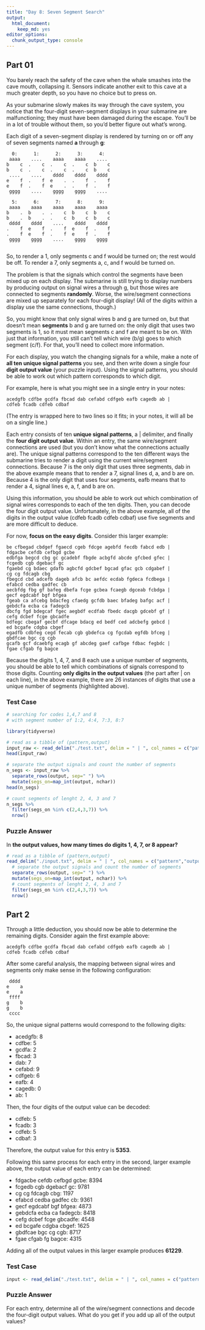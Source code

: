 ```yaml
---
title: "Day 8: Seven Segment Search"
output:
  html_document:
    keep_md: yes
editor_options: 
  chunk_output_type: console
---
```


## Part 01

You barely reach the safety of the cave when the whale smashes into the cave mouth, collapsing it. Sensors indicate another exit to this cave at a much greater depth, so you have no choice but to press on.

As your submarine slowly makes its way through the cave system, you notice that the four-digit seven-segment displays in your submarine are malfunctioning; they must have been damaged during the escape. You'll be in a lot of trouble without them, so you'd better figure out what's wrong.

Each digit of a seven-segment display is rendered by turning on or off any of seven segments named **a** through **g**:

```
  0:      1:      2:      3:      4:
 aaaa    ....    aaaa    aaaa    ....
b    c  .    c  .    c  .    c  b    c
b    c  .    c  .    c  .    c  b    c
 ....    ....    dddd    dddd    dddd
e    f  .    f  e    .  .    f  .    f
e    f  .    f  e    .  .    f  .    f
 gggg    ....    gggg    gggg    ....

  5:      6:      7:      8:      9:
 aaaa    aaaa    aaaa    aaaa    aaaa
b    .  b    .  .    c  b    c  b    c
b    .  b    .  .    c  b    c  b    c
 dddd    dddd    ....    dddd    dddd
.    f  e    f  .    f  e    f  .    f
.    f  e    f  .    f  e    f  .    f
 gggg    gggg    ....    gggg    gggg
 
```

So, to render a 1, only segments c and f would be turned on; the rest would be off. To render a 7, only segments a, c, and f would be turned on.

The problem is that the signals which control the segments have been mixed up on each display. The submarine is still trying to display numbers by producing output on signal wires a through g, but those wires are connected to segments **randomly**. Worse, the wire/segment connections are mixed up separately for each four-digit display! (All of the digits within a display use the same connections, though.)

So, you might know that only signal wires b and g are turned on, but that doesn't mean **segments** b and g are turned on: the only digit that uses two segments is 1, so it must mean segments c and f are meant to be on. With just that information, you still can't tell which wire (b/g) goes to which segment (c/f). For that, you'll need to collect more information.

For each display, you watch the changing signals for a while, make a note of **all ten unique signal patterns** you see, and then write down a single four **digit output value** (your puzzle input). Using the signal patterns, you should be able to work out which pattern corresponds to which digit.

For example, here is what you might see in a single entry in your notes:

```
acedgfb cdfbe gcdfa fbcad dab cefabd cdfgeb eafb cagedb ab |
cdfeb fcadb cdfeb cdbaf
```

(The entry is wrapped here to two lines so it fits; in your notes, it will all be on a single line.)

Each entry consists of ten **unique signal patterns**, a | delimiter, and finally the **four digit output value**. Within an entry, the same wire/segment connections are used (but you don't know what the connections actually are). The unique signal patterns correspond to the ten different ways the submarine tries to render a digit using the current wire/segment connections. Because 7 is the only digit that uses three segments, dab in the above example means that to render a 7, signal lines d, a, and b are on. Because 4 is the only digit that uses four segments, eafb means that to render a 4, signal lines e, a, f, and b are on.

Using this information, you should be able to work out which combination of signal wires corresponds to each of the ten digits. Then, you can decode the four digit output value. Unfortunately, in the above example, all of the digits in the output value (cdfeb fcadb cdfeb cdbaf) use five segments and are more difficult to deduce.

For now, **focus on the easy digits**. Consider this larger example:

```
be cfbegad cbdgef fgaecd cgeb fdcge agebfd fecdb fabcd edb |
fdgacbe cefdb cefbgd gcbe
edbfga begcd cbg gc gcadebf fbgde acbgfd abcde gfcbed gfec |
fcgedb cgb dgebacf gc
fgaebd cg bdaec gdafb agbcfd gdcbef bgcad gfac gcb cdgabef |
cg cg fdcagb cbg
fbegcd cbd adcefb dageb afcb bc aefdc ecdab fgdeca fcdbega |
efabcd cedba gadfec cb
aecbfdg fbg gf bafeg dbefa fcge gcbea fcaegb dgceab fcbdga |
gecf egdcabf bgf bfgea
fgeab ca afcebg bdacfeg cfaedg gcfdb baec bfadeg bafgc acf |
gebdcfa ecba ca fadegcb
dbcfg fgd bdegcaf fgec aegbdf ecdfab fbedc dacgb gdcebf gf |
cefg dcbef fcge gbcadfe
bdfegc cbegaf gecbf dfcage bdacg ed bedf ced adcbefg gebcd |
ed bcgafe cdgba cbgef
egadfb cdbfeg cegd fecab cgb gbdefca cg fgcdab egfdb bfceg |
gbdfcae bgc cg cgb
gcafb gcf dcaebfg ecagb gf abcdeg gaef cafbge fdbac fegbdc |
fgae cfgab fg bagce
```

Because the digits 1, 4, 7, and 8 each use a unique number of segments, you should be able to tell which combinations of signals correspond to those digits. Counting **only digits in the output values** (the part after | on each line), in the above example, there are 26 instances of digits that use a unique number of segments (highlighted above).

### Test Case

```r
# searching for codes 1,4,7 and 8
# with segment number of 1:2, 4:4, 7:3, 8:7

library(tidyverse)

# read as a tibble of (pattern,output)
input_raw <- read_delim("./test.txt", delim = " | ", col_names = c("pattern","output"))
head(input_raw)

# separate the output signals and count the number of segments
n_segs <- input_raw %>% 
  separate_rows(output, sep=" ") %>% 
  mutate(segs_on=map_int(output, nchar))
head(n_segs)

# count segments of lenght 2, 4, 3 and 7 
n_segs %>% 
  filter(segs_on %in% c(2,4,3,7)) %>% 
  nrow()

```

### Puzzle Answer 

In **the output values, how many times do digits 1, 4, 7, or 8 appear?**

```r

# read as a tibble of (pattern,output)
read_delim("./input.txt", delim = " | ", col_names = c("pattern","output")) %>% 
  # separate the output signals and count the number of segments
  separate_rows(output, sep=" ") %>% 
  mutate(segs_on=map_int(output, nchar)) %>% 
  # count segments of lenght 2, 4, 3 and 7 
  filter(segs_on %in% c(2,4,3,7)) %>% 
  nrow()

```

## Part 2

Through a little deduction, you should now be able to determine the remaining digits. Consider again the first example above:

```
acedgfb cdfbe gcdfa fbcad dab cefabd cdfgeb eafb cagedb ab |
cdfeb fcadb cdfeb cdbaf
```
After some careful analysis, the mapping between signal wires and segments only make sense in the following configuration:

```
 dddd
e    a
e    a
 ffff
g    b
g    b
 cccc
```

So, the unique signal patterns would correspond to the following digits:

* acedgfb: 8
* cdfbe: 5
* gcdfa: 2
* fbcad: 3
* dab: 7
* cefabd: 9
* cdfgeb: 6
* eafb: 4
* cagedb: 0
* ab: 1

Then, the four digits of the output value can be decoded:

* cdfeb: 5
* fcadb: 3
* cdfeb: 5
* cdbaf: 3

Therefore, the output value for this entry is **5353**.

Following this same process for each entry in the second, larger example above, the output value of each entry can be determined:

* fdgacbe cefdb cefbgd gcbe: 8394
* fcgedb cgb dgebacf gc: 9781
* cg cg fdcagb cbg: 1197
* efabcd cedba gadfec cb: 9361
* gecf egdcabf bgf bfgea: 4873
* gebdcfa ecba ca fadegcb: 8418
* cefg dcbef fcge gbcadfe: 4548
* ed bcgafe cdgba cbgef: 1625
* gbdfcae bgc cg cgb: 8717
* fgae cfgab fg bagce: 4315

Adding all of the output values in this larger example produces **61229**.

### Test Case

```r

input <- read_delim("./test.txt", delim = " | ", col_names = c("pattern","output"))

```


### Puzzle Answer

For each entry, determine all of the wire/segment connections and decode the four-digit output values. What do you get if you add up all of the output values?